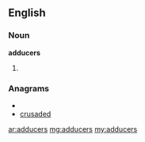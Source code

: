 ==English==
===Noun===
'''adducers'''
#{{plural of|[[adducer]]}}

===Anagrams===
* {{alphagram|acddersu}}
* [[crusaded#English|crusaded]]

[[ar:adducers]]
[[mg:adducers]]
[[my:adducers]]